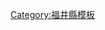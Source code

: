 <noinclude>{{日本都道府縣行政區劃}}</noinclude>{{Navbox
|name = 福井縣
|state = {{{state|autocollapse}}}
|title = [[福井縣]][[日本行政區劃|行政區劃]]
|image = [[File:Flag of Fukui Prefecture.svg|80px|福井縣縣徽]]<br />[[File:Shadow picture of Fukui prefecture.png|80px|福井縣地圖]]
|titlestyle = background:#efefef;
|bodystyle = background:#f9f9f9;
|groupstyle = background:#efefef;text-align:center;
|oddstyle = background:#fcfcfc;
|bodyclass = hlist

|group1 = 市部
|list1 =
* [[福井市]]
* [[敦賀市]]
* [[小濱市]]
* [[大野市]]
* [[勝山市]]
* [[鯖江市]]
* [[蘆原市]]
* [[越前市]]
* [[坂井市]]

|group2 = [[吉田郡]]
|list2 =
* [[永平寺町]]

|group3 = [[今立郡]]
|list3 =
* [[池田町 (福井縣)|池田町]]

|group4 = [[南條郡]]
|list4 =
* [[南越前町]]

|group5 = [[丹生郡]]
|list5 =
* [[越前町]]

|group6 = [[三方郡]]
|list6 =
* [[美濱町 (福井縣)|美濱町]] 

|group7 = [[大飯郡]]
|list7 =
* [[高濱町]]
* [[大飯町]] 

|group8 = [[三方上中郡]]
|list8 =
* [[若狹町]]
}}<noinclude>
{{DEFAULTSORT:Fukui}}
[[Category:福井縣模板]]
</noinclude>